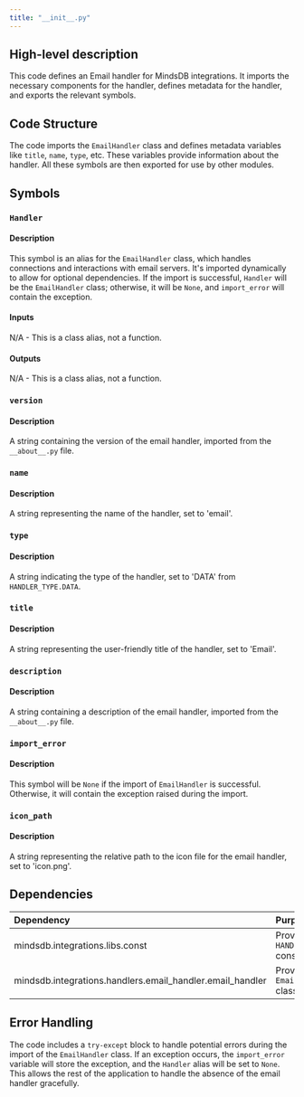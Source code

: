 ```yaml
---
title: "__init__.py"
---
```


## High-level description
This code defines an Email handler for MindsDB integrations. It imports the necessary components for the handler, defines metadata for the handler, and exports the relevant symbols.

## Code Structure
The code imports the `EmailHandler` class and defines metadata variables like `title`, `name`, `type`, etc. These variables provide information about the handler. All these symbols are then exported for use by other modules.

## Symbols
### `Handler`
#### Description
This symbol is an alias for the `EmailHandler` class, which handles connections and interactions with email servers. It's imported dynamically to allow for optional dependencies. If the import is successful, `Handler` will be the `EmailHandler` class; otherwise, it will be `None`, and `import_error` will contain the exception.

#### Inputs
N/A - This is a class alias, not a function.

#### Outputs
N/A - This is a class alias, not a function.

### `version`
#### Description
A string containing the version of the email handler, imported from the `__about__.py` file.

### `name`
#### Description
A string representing the name of the handler, set to 'email'.

### `type`
#### Description
A string indicating the type of the handler, set to 'DATA' from `HANDLER_TYPE.DATA`.

### `title`
#### Description
A string representing the user-friendly title of the handler, set to 'Email'.

### `description`
#### Description
A string containing a description of the email handler, imported from the `__about__.py` file.

### `import_error`
#### Description
This symbol will be `None` if the import of `EmailHandler` is successful. Otherwise, it will contain the exception raised during the import.

### `icon_path`
#### Description
A string representing the relative path to the icon file for the email handler, set to 'icon.png'.

## Dependencies
| Dependency | Purpose |
|:-----------|:--------|
| mindsdb.integrations.libs.const | Provides the `HANDLER_TYPE` constant. |
| mindsdb.integrations.handlers.email_handler.email_handler | Provides the `EmailHandler` class. |

## Error Handling
The code includes a `try-except` block to handle potential errors during the import of the `EmailHandler` class. If an exception occurs, the `import_error` variable will store the exception, and the `Handler` alias will be set to `None`. This allows the rest of the application to handle the absence of the email handler gracefully.
